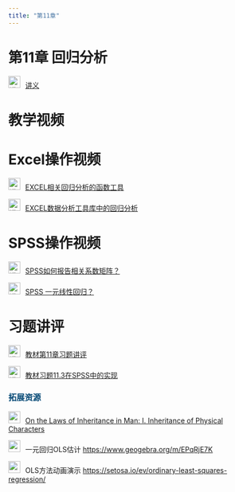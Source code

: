 ```yaml
---
title: "第11章"
---
```


# 第11章 回归分析

<img src="img/teacher.png" alt="讲义" style="width: 24px; height: 24px;margin-right: 10px">[讲义](https://lizongzhang.github.io/stat/chap11.html)

# 教学视频

# Excel操作视频

<img src="img/video.png" alt="讲义" style="width: 24px; height: 24px;margin-right: 10px">[EXCEL相关回归分析的函数工具](https://www.bilibili.com/video/BV15v411b7B9/)

<img src="img/video.png" alt="讲义" style="width: 24px; height: 24px;margin-right: 10px">[EXCEL数据分析工具库中的回归分析](https://www.bilibili.com/video/BV13v411b7EU/)

# SPSS操作视频

<img src="img/video.png" alt="讲义" style="width: 24px; height: 24px;margin-right: 10px">[SPSS如何报告相关系数矩阵？](https://www.bilibili.com/video/BV1Pw411878L)


<img src="img/video.png" alt="讲义" style="width: 24px; height: 24px;margin-right: 10px">[SPSS 一元线性回归？](https://www.bilibili.com/video/BV1QK41137Sf)


# 习题讲评

<img src="img/video.png" alt="讲义" style="width: 24px; height: 24px;margin-right: 10px">[教材第11章习题讲评](https://www.bilibili.com/video/BV1Lu411W7wZ/)


<img src="img/video.png" alt="讲义" style="width: 24px; height: 24px;margin-right: 10px">[教材习题11.3在SPSS中的实现](https://www.bilibili.com/video/BV1iw411b7qS)

<h3 style="color: #044875;"> 拓展资源 </h3>

<img src="img/link.png" style="width: 24px; height: 24px;margin-right: 10px">[On the Laws of Inheritance in Man: I. Inheritance of Physical Characters](http://www.medicine.mcgill.ca/epidemiology/hanley/c607/ch10/pearson_1902_sect_1_4.pdf){target="_blank"}

<img src="img/link.png" style="width: 24px; height: 24px;margin-right: 10px">一元回归OLS估计 <https://www.geogebra.org/m/EPqRjE7K>{target="_blank"}



<img src="img/link.png" style="width: 24px; height: 24px;margin-right: 10px">OLS方法动画演示 <https://setosa.io/ev/ordinary-least-squares-regression/>{target="_blank"}







